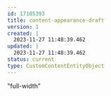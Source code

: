 ---
id: 17105393
title: content-appearance-draft
version: 1
created: |
  2023-11-27 11:48:39.462
updated: |
  2023-11-27 11:48:39.462
status: current
type: CustomContentEntityObject
---

"full-width"

